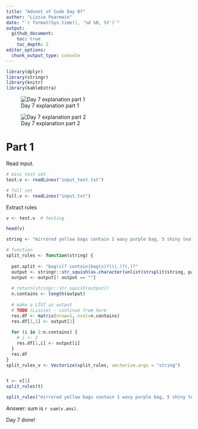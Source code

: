 ```yaml
---
title: "Advent of Code Day 07"
author: "Lizzie Pearmain"
date: "`r format(Sys.time(), '%d %B, %Y')`"
output:
  github_document:
    toc: true
    toc_depth: 2
editor_options: 
  chunk_output_type: console
---
```


```r
library(dplyr)
library(stringr)
library(knitr)
library(kableExtra)
```


![Day 7 explanation part 1](img/intro-01.png)

![Day 7 explanation part 2](img/intro-02.png)


# Part 1


Read input.

```r

# mini test set
test.v <- readLines("input_test.txt")

# full set
full.v <- readLines("input.txt")

```


Extract rules

```r

v <- test.v  # testing

head(v)

string <- "mirrored yellow bags contain 1 wavy purple bag, 5 shiny teal bags, 5 shiny cyan bags, 1 shiny crimson bag."

# function
split_rules <- function(string) {
  
  pat.split <- "bag(s)? contain|bag(s)?(\\.)?(,)?"
  output <- stringr::str_squish(as.character(unlist(strsplit(string, pat.split))))
  output <- output[! output == ""]
  
  # return(stringr::str_squish(output))
  n.contains <- length(output)
  
  # make a LIST as output
  # TODO (Lizzie) - continue from here
  res.df <- matrix(nrow=1, ncol=n.contains)
  res.df[1,1] <- output[1]
  
  for (i in 2:n.contains) {
    # i <- 2
    res.df[1,i] <- output[i]
  }
  res.df
}
split_rules_v <- Vectorize(split_rules, vectorize.args = "string")


t <- v[1]
split_rules(t)

split_rules("mirrored yellow bags contain 1 wavy purple bag, 5 shiny teal bags, 5 shiny cyan bags, 1 shiny crimson bag.")

```




Answer: sum is `r sum(v.ans)`.


Day 7 done!


